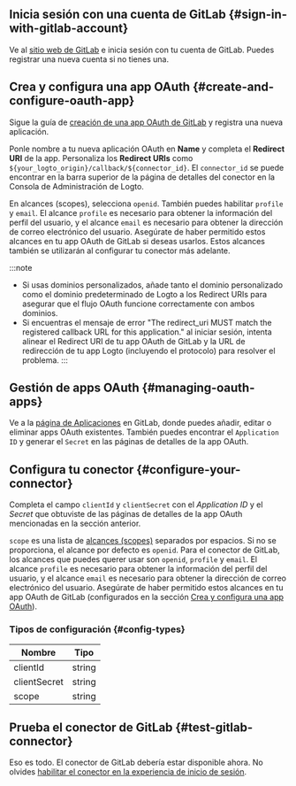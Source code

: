 ## Inicia sesión con una cuenta de GitLab \{#sign-in-with-gitlab-account}

Ve al [sitio web de GitLab](https://gitlab.com/) e inicia sesión con tu cuenta de GitLab. Puedes registrar una nueva cuenta si no tienes una.

## Crea y configura una app OAuth \{#create-and-configure-oauth-app}

Sigue la guía de [creación de una app OAuth de GitLab](https://docs.gitlab.com/ee/integration/oauth_provider.html) y registra una nueva aplicación.

Ponle nombre a tu nueva aplicación OAuth en **Name** y completa el **Redirect URI** de la app. Personaliza los **Redirect URIs** como `${your_logto_origin}/callback/${connector_id}`. El `connector_id` se puede encontrar en la barra superior de la página de detalles del conector en la Consola de Administración de Logto.

En alcances (scopes), selecciona `openid`. También puedes habilitar `profile` y `email`. El alcance `profile` es necesario para obtener la información del perfil del usuario, y el alcance `email` es necesario para obtener la dirección de correo electrónico del usuario. Asegúrate de haber permitido estos alcances en tu app OAuth de GitLab si deseas usarlos. Estos alcances también se utilizarán al configurar tu conector más adelante.

:::note

- Si usas dominios personalizados, añade tanto el dominio personalizado como el dominio predeterminado de Logto a los Redirect URIs para asegurar que el flujo OAuth funcione correctamente con ambos dominios.
- Si encuentras el mensaje de error "The redirect_uri MUST match the registered callback URL for this application." al iniciar sesión, intenta alinear el Redirect URI de tu app OAuth de GitLab y la URL de redirección de tu app Logto (incluyendo el protocolo) para resolver el problema.
  :::

## Gestión de apps OAuth \{#managing-oauth-apps}

Ve a la [página de Aplicaciones](https://gitlab.com/-/profile/applications) en GitLab, donde puedes añadir, editar o eliminar apps OAuth existentes. También puedes encontrar el `Application ID` y generar el `Secret` en las páginas de detalles de la app OAuth.

## Configura tu conector \{#configure-your-connector}

Completa el campo `clientId` y `clientSecret` con el _Application ID_ y el _Secret_ que obtuviste de las páginas de detalles de la app OAuth mencionadas en la sección anterior.

`scope` es una lista de [alcances (scopes)](https://docs.gitlab.com/ee/integration/oauth_provider.html#authorized-applications) separados por espacios. Si no se proporciona, el alcance por defecto es `openid`. Para el conector de GitLab, los alcances que puedes querer usar son `openid`, `profile` y `email`. El alcance `profile` es necesario para obtener la información del perfil del usuario, y el alcance `email` es necesario para obtener la dirección de correo electrónico del usuario. Asegúrate de haber permitido estos alcances en tu app OAuth de GitLab (configurados en la sección [Crea y configura una app OAuth](#create-and-configure-oauth-app)).

### Tipos de configuración \{#config-types}

| Nombre       | Tipo   |
| ------------ | ------ |
| clientId     | string |
| clientSecret | string |
| scope        | string |

## Prueba el conector de GitLab \{#test-gitlab-connector}

Eso es todo. El conector de GitLab debería estar disponible ahora. No olvides [habilitar el conector en la experiencia de inicio de sesión](https://docs.logto.io/docs/recipes/configure-connectors/social-connector/enable-social-sign-in/).
